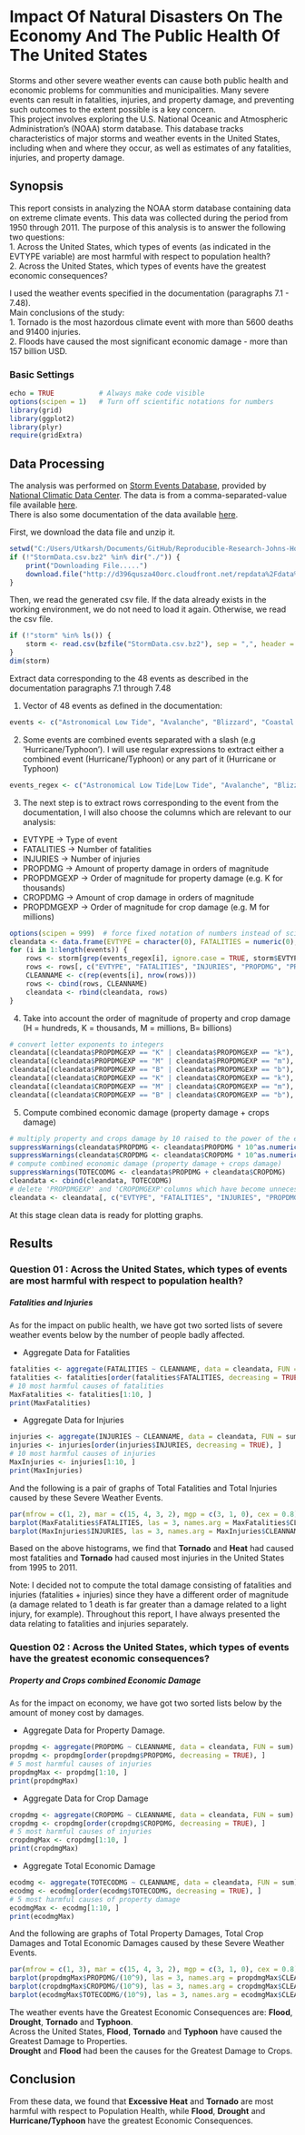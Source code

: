 Impact Of Natural Disasters On The Economy And The Public Health Of The United States
========================================================================================  

Storms and other severe weather events can cause both public health and economic
problems for communities and municipalities. Many severe events can result in
fatalities, injuries, and property damage, and preventing such outcomes to the extent possible is a key concern.  
This project involves exploring the U.S. National Oceanic and Atmospheric
Administration's (NOAA) storm database. This database tracks characteristics of major storms and weather events in the United States, including when and where they occur, as well as estimates of any fatalities, injuries, and property damage.  

Synopsis  
--------  

This report consists in analyzing the NOAA storm database containing data on extreme climate events. This data was collected during the period from 1950 through 2011. The purpose of this analysis is to answer the following two questions:  
1. Across the United States, which types of events (as indicated in the EVTYPE variable) are most harmful with respect to population health?  
2. Across the United States, which types of events have the greatest economic consequences?  

I used the weather events specified in the documentation (paragraphs 7.1 - 7.48).  
Main conclusions of the study:   
1. Tornado is the most hazordous climate event with more than 5600 deaths and 91400 injuries.  
2. Floods have caused the most significant economic damage - more than 157 billion USD.  

### Basic Settings  

```r
echo = TRUE           # Always make code visible
options(scipen = 1)   # Turn off scientific notations for numbers
library(grid)
library(ggplot2)
library(plyr)
require(gridExtra)
```  

Data Processing  
---------------  

The analysis was performed on [Storm Events Database](http://www.ncdc.noaa.gov/stormevents/ftp.jsp), provided by [National Climatic Data Center](http://www.ncdc.noaa.gov/). The data is from a comma-separated-value file available [here](https://d396qusza40orc.cloudfront.net/repdata%2Fdata%2FStormData.csv.bz2).  
There is also some documentation of the data available [here](https://d396qusza40orc.cloudfront.net/repdata%2Fpeer2_doc%2Fpd01016005curr.pdf).  

First, we download the data file and unzip it.  

```r
setwd("C:/Users/Utkarsh/Documents/GitHub/Reproducible-Research-Johns-Hopkins-Bloomberg-School-of-Public-Health-Coursera/Project 02/")
if (!"StormData.csv.bz2" %in% dir("./")) {
    print("Downloading File.....")
    download.file("http://d396qusza40orc.cloudfront.net/repdata%2Fdata%2FStormData.csv.bz2", destfile = "StormData.csv.bz2")
}
```  

Then, we read the generated csv file. If the data already exists in the working environment, we do not need to load it again. Otherwise, we read the csv file.  

```r
if (!"storm" %in% ls()) {
    storm <- read.csv(bzfile("StormData.csv.bz2"), sep = ",", header = TRUE, stringsAsFactors = FALSE)
}
dim(storm)
```  

Extract data corresponding to the 48 events as described in the documentation paragraphs 7.1 through 7.48  

1. Vector of 48 events as defined in the documentation:  

```r
events <- c("Astronomical Low Tide", "Avalanche", "Blizzard", "Coastal Flood", "Cold/Wind Chill", "Debris Flow", "Dense Fog", "Dense Smoke", "Drought", "Dust Devil", "Dust Storm", "Excessive Heat", "Extreme cold/Wind Chill", "Flash Flood", "Flood", "Freezing", "Frost/Freeze", "Funnel Cloud", "Hail", "Heat", "Heavy Rain", "Heavy Snow", "High Surf", "High Wind", "Hurricane/Typhoon", "Ice Storm", "Lakeshore Flood", "Lake-Effect Snow", "Lightning", "Marine Hail", "Marine High Wind", "Marine Strong Wind", "Marine Thunderstorm Wind", "Rip Current", "Seiche", "Sleet", "Storm Tide", "Strong Wind", "Thunderstorm Wind", "Tornado", "Tropical Depression", "Tropical Storm", "Tsunami", "Volcanic Ash", "Waterspout", "Wildfire", "Winter Storm", "Winter Weather")  
```  

2. Some events are combined events separated with a slash (e.g 'Hurricane/Typhoon'). I will use regular expressions to extract either a combined event (Hurricane/Typhoon) or any part of it (Hurricane or Typhoon)  

```r
events_regex <- c("Astronomical Low Tide|Low Tide", "Avalanche", "Blizzard", "Coastal Flood", "Cold/Wind Chill", "Debris Flow", "Dense Fog", "Dense Smoke", "Drought", "Dust Devil", "Dust Storm", "Excessive Heat", "Extreme cold/Wind Chill|Extreme Cold|Wind Chill", "Flash Flood", "Flood", "Freezing", "Frost/Freeze|Frost|Freeze", "Funnel Cloud", "Hail", "Heat", "Heavy Rain", "Heavy Snow", "High Surf", "High Wind", "Hurricane/Typhoon|Hurricane|Typhoon", "Ice Storm", "Lakeshore Flood", "Lake-Effect Snow", "Lightning", "Marine Hail", "Marine High Wind", "Marine Strong Wind", "Marine Thunderstorm Wind|Marine tstm Wind", "Rip Current", "Seiche", "Sleet", "Storm Tide", "Strong Wind", "Thunderstorm Wind|tstm wind", "Tornado", "Tropical Depression", "Tropical Storm", "Tsunami", "Volcanic Ash", "Waterspout", "Wildfire", "Winter Storm", "Winter Weather")  
```  

3. The next step is to extract rows corresponding to the event from the documentation, I will also choose the columns which are relevant to our analysis:  
  * EVTYPE -> Type of event  
  * FATALITIES -> Number of fatalities  
  * INJURIES -> Number of injuries  
  * PROPDMG -> Amount of property damage in orders of magnitude  
  * PROPDMGEXP -> Order of magnitude for property damage (e.g. K for thousands)  
  * CROPDMG -> Amount of crop damage in orders of magnitude  
  * PROPDMGEXP -> Order of magnitude for crop damage (e.g. M for millions)  
  
```r
options(scipen = 999)  # force fixed notation of numbers instead of scientific
cleandata <- data.frame(EVTYPE = character(0), FATALITIES = numeric(0), INJURIES = numeric(0), PROPDMG = numeric(0), PROPDMGEXP = character(0), CROPDMG = numeric(0), CROPDMGEXP = character(0))  
for (i in 1:length(events)) {
    rows <- storm[grep(events_regex[i], ignore.case = TRUE, storm$EVTYPE), ]
    rows <- rows[, c("EVTYPE", "FATALITIES", "INJURIES", "PROPDMG", "PROPDMGEXP", "CROPDMG", "CROPDMGEXP")]
    CLEANNAME <- c(rep(events[i], nrow(rows)))
    rows <- cbind(rows, CLEANNAME)
    cleandata <- rbind(cleandata, rows)
}
```  

4. Take into account the order of magnitude of property and crop damage (H = hundreds, K = thousands, M = millions, B= billions)  

```r
# convert letter exponents to integers
cleandata[(cleandata$PROPDMGEXP == "K" | cleandata$PROPDMGEXP == "k"), ]$PROPDMGEXP <- 3
cleandata[(cleandata$PROPDMGEXP == "M" | cleandata$PROPDMGEXP == "m"), ]$PROPDMGEXP <- 6
cleandata[(cleandata$PROPDMGEXP == "B" | cleandata$PROPDMGEXP == "b"), ]$PROPDMGEXP <- 9
cleandata[(cleandata$CROPDMGEXP == "K" | cleandata$CROPDMGEXP == "k"), ]$CROPDMGEXP <- 3
cleandata[(cleandata$CROPDMGEXP == "M" | cleandata$CROPDMGEXP == "m"), ]$CROPDMGEXP <- 6
cleandata[(cleandata$CROPDMGEXP == "B" | cleandata$CROPDMGEXP == "b"), ]$CROPDMGEXP <- 9
```  

5. Compute combined economic damage (property damage + crops damage)  

```r
# multiply property and crops damage by 10 raised to the power of the exponent
suppressWarnings(cleandata$PROPDMG <- cleandata$PROPDMG * 10^as.numeric(cleandata$PROPDMGEXP))  
suppressWarnings(cleandata$CROPDMG <- cleandata$CROPDMG * 10^as.numeric(cleandata$CROPDMGEXP))  
# compute combined economic damage (property damage + crops damage)
suppressWarnings(TOTECODMG <- cleandata$PROPDMG + cleandata$CROPDMG)
cleandata <- cbind(cleandata, TOTECODMG)
# delete 'PROPDMGEXP' and 'CROPDMGEXP'columns which have become unnecessary after conversion
cleandata <- cleandata[, c("EVTYPE", "FATALITIES", "INJURIES", "PROPDMG", "CROPDMG", "CLEANNAME", "TOTECODMG")]
```  

At this stage clean data is ready for plotting graphs.  

Results  
-------

### Question 01 : Across the United States, which types of events are most harmful with respect to population health?  

##### Fatalities and Injuries  

As for the impact on public health, we have got two sorted lists of severe weather events below by the number of people badly affected.  

* Aggregate Data for Fatalities  

```r
fatalities <- aggregate(FATALITIES ~ CLEANNAME, data = cleandata, FUN = sum)
fatalities <- fatalities[order(fatalities$FATALITIES, decreasing = TRUE), ]
# 10 most harmful causes of fatalities
MaxFatalities <- fatalities[1:10, ]
print(MaxFatalities)  
```  

* Aggregate Data for Injuries  

```r
injuries <- aggregate(INJURIES ~ CLEANNAME, data = cleandata, FUN = sum)
injuries <- injuries[order(injuries$INJURIES, decreasing = TRUE), ]
# 10 most harmful causes of injuries
MaxInjuries <- injuries[1:10, ]
print(MaxInjuries)
```  

And the following is a pair of graphs of Total Fatalities and Total Injuries caused by these Severe Weather Events.   

```r
par(mfrow = c(1, 2), mar = c(15, 4, 3, 2), mgp = c(3, 1, 0), cex = 0.8)
barplot(MaxFatalities$FATALITIES, las = 3, names.arg = MaxFatalities$CLEANNAME, main = "Weather Events With\n The Top 10 Highest Fatalities", ylab = "Number of Fatalities", col = "grey")
barplot(MaxInjuries$INJURIES, las = 3, names.arg = MaxInjuries$CLEANNAME, main = "Weather Events With\n The Top 10 Highest Injuries", ylab = "Number of Injuries", col = "grey")
```  

Based on the above histograms, we find that **Tornado** and **Heat** had caused most fatalities and  **Tornado** had caused most injuries in the United States from 1995 to 2011.  

Note: I decided not to compute the total damage consisting of fatalities and injuries (fatalities + injuries) since they have a different order of magnitude (a damage related to 1 death is far greater than a damage related to a light injury, for example). Throughout this report, I have always presented the data relating to fatalities and injuries separately.  

### Question 02 : Across the United States, which types of events have the greatest economic consequences?  

##### Property and Crops combined Economic Damage  

As for the impact on economy, we have got two sorted lists below by the amount of money cost by damages.  

* Aggregate Data for Property Damage.  

```r
propdmg <- aggregate(PROPDMG ~ CLEANNAME, data = cleandata, FUN = sum)
propdmg <- propdmg[order(propdmg$PROPDMG, decreasing = TRUE), ]
# 5 most harmful causes of injuries
propdmgMax <- propdmg[1:10, ]
print(propdmgMax)
``` 

* Aggregate Data for Crop Damage  

```r
cropdmg <- aggregate(CROPDMG ~ CLEANNAME, data = cleandata, FUN = sum)
cropdmg <- cropdmg[order(cropdmg$CROPDMG, decreasing = TRUE), ]
# 5 most harmful causes of injuries
cropdmgMax <- cropdmg[1:10, ]
print(cropdmgMax)
```  

* Aggregate Total Economic Damage  

```r
ecodmg <- aggregate(TOTECODMG ~ CLEANNAME, data = cleandata, FUN = sum)
ecodmg <- ecodmg[order(ecodmg$TOTECODMG, decreasing = TRUE), ]
# 5 most harmful causes of property damage
ecodmgMax <- ecodmg[1:10, ]
print(ecodmgMax)
```  

And the following are graphs of Total Property Damages, Total Crop Damages and Total Economic Damages caused by these Severe Weather Events.  

```r
par(mfrow = c(1, 3), mar = c(15, 4, 3, 2), mgp = c(3, 1, 0), cex = 0.8)
barplot(propdmgMax$PROPDMG/(10^9), las = 3, names.arg = propdmgMax$CLEANNAME, main = "Top 10 Events with\n Greatest Property Damages", ylab = "Cost of damages ($ billions)", col = "grey")
barplot(cropdmgMax$CROPDMG/(10^9), las = 3, names.arg = cropdmgMax$CLEANNAME, main = "Top 10 Events With\n Greatest Crop Damages", ylab = "Cost of damages ($ billions)", col = "grey")
barplot(ecodmgMax$TOTECODMG/(10^9), las = 3, names.arg = ecodmgMax$CLEANNAME, main = "Top 10 Events With\n Greatest Economic Damages", ylab = "Cost of damages ($ billions)", col = "grey")
```  

The weather events have the Greatest Economic Consequences are: **Flood**, **Drought**, **Tornado** and **Typhoon**.  
Across the United States, **Flood**, **Tornado** and **Typhoon** have caused the Greatest Damage to Properties.  
**Drought** and **Flood** had been the causes for the Greatest Damage to Crops.  

## Conclusion  

From these data, we found that **Excessive Heat** and **Tornado** are most harmful with respect to Population Health, while **Flood**, **Drought** and **Hurricane/Typhoon** have the greatest Economic Consequences.  

